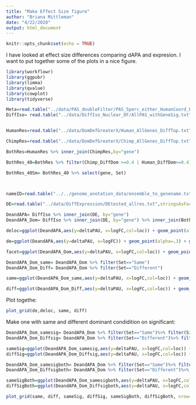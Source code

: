 ```yaml
---
title: "Make Effect Size figure"
author: "Briana Mittleman"
date: "4/22/2020"
output: html_document
---
```


```r
knitr::opts_chunk$set(echo = TRUE)
```

I have looked at effect size differences comparing dAPA and expresion. I want to put together some of the plots in a nice figure.  

```r
library(workflowr)
library(ggpubr)
library(limma)
library(qvalue)
library(cowplot)
library(tidyverse)
```


```r
Meta=read.table("../data/PAS_doubleFilter/PAS_5perc_either_HumanCoord_BothUsage_meta_doubleFilter.txt", header = T, stringsAsFactors = F)  %>% dplyr::select(PAS, chr, start,end, loc)
DiffIso= read.table("../data/DiffIso_Nuclear_DF/AllPAS_withGeneSig.txt", header = T,stringsAsFactors = F) %>% inner_join(Meta, by=c("chr", 'start','end')) %>% filter(loc %in% c("intron","utr3"))


HumanRes=read.table("../data/DomDefGreaterX/Human_AllGenes_DiffTop.txt", col.names = c("Human_PAS", "gene","Human_DiffDom"),stringsAsFactors = F)

ChimpRes=read.table("../data/DomDefGreaterX/Chimp_AllGenes_DiffTop.txt", col.names = c("Chimp_PAS", "gene","Chimp_DiffDom"),stringsAsFactors = F)

BothRes=HumanRes %>% inner_join(ChimpRes,by="gene")

BothRes_40=BothRes %>% filter(Chimp_DiffDom >=0.4 | Human_DiffDom>=0.4) %>% mutate(Set= ifelse(Human_PAS==Chimp_PAS,"Same", "Different"),cut=40)

BothRes_40Sm= BothRes_40 %>% select(gene, Set)



nameID=read.table("../../genome_anotation_data/ensemble_to_genename.txt",sep="\t", header = T, stringsAsFactors = F) %>% dplyr::select(Gene_stable_ID, Gene.name)

DE=read.table("../data/DiffExpression/DEtested_allres.txt",stringsAsFactors = F,header = F, col.names = c("Gene_stable_ID" ,"logFC" ,"AveExpr" , "t" ,  "P.Value" ,  "adj.P.Val", "B"  )) %>% inner_join(nameID,by="Gene_stable_ID") %>% dplyr::rename('gene'=Gene.name) %>% dplyr::select(-Gene_stable_ID)

```


```r

DeandAPA= DiffIso %>% inner_join(DE, by="gene")
DeandAPA_Dom= DiffIso %>% inner_join(DE, by="gene") %>% inner_join(BothRes_40Sm,by="gene")
```



```r
deloc=ggplot(DeandAPA,aes(y=deltaPAU, x=logFC,col=loc)) + geom_point(alpha=.3) + geom_smooth(aes(col=loc), method="lm") + labs(title="Intronic and 3' UTR APA v DE") + scale_color_brewer(palette = "Dark2",labels=c("Intronic", "3' UTR"), name="")+ stat_cor(aes(color = loc), label.x = -6)

```

```r
de=ggplot(DeandAPA,aes(y=deltaPAU, x=logFC)) + geom_point(alpha=.3) + geom_smooth(method="lm") + labs(title="Intronic and 3' UTR APA v DE") + scale_color_brewer(palette = "Dark2")+ stat_cor( label.x = -7)
```


```r
facet=ggplot(DeandAPA_Dom,aes(y=deltaPAU, x=logFC,col=loc)) + geom_point(alpha=.3) + geom_smooth(aes(col=loc), method="lm") + labs(title="Intronic and 3' UTR APA v DE\ gene with dominance") + scale_color_brewer(palette = "Dark2",labels=c("Intronic", "3' UTR"), name="")+ stat_cor(aes(color = loc), label.x = -5) + facet_grid(~Set)
```


```r
DeandAPA_Dom_same= DeandAPA_Dom %>% filter(Set=="Same")
DeandAPA_Dom_Diff= DeandAPA_Dom %>% filter(Set=="Different")
```

```r
same=ggplot(DeandAPA_Dom_same,aes(y=deltaPAU, x=logFC,col=loc)) + geom_point(alpha=.3) + geom_smooth(aes(col=loc), method="lm") + labs(title="Intronic and 3' UTR APA v DE: Same Dominant") + scale_color_brewer(palette = "Dark2",labels=c("Intronic", "3' UTR"), name="")+ stat_cor(aes(color = loc), label.x = -7)
```

```r
diff=ggplot(DeandAPA_Dom_Diff,aes(y=deltaPAU, x=logFC,col=loc)) + geom_point(alpha=.3) + geom_smooth(aes(col=loc), method="lm") + labs(title="Intronic and 3' UTR APA v DE: Different Dominant") + scale_color_brewer(palette = "Dark2",labels=c("Intronic", "3' UTR"), name="")+ stat_cor(aes(color = loc), label.x = -7)
```


Plot togethe: 

```r
plot_grid(de,deloc, same, diff)
```

Make one with same and different dominant condidition on significant: 

```r
DeandAPA_Dom_samesig= DeandAPA_Dom %>% filter(Set=="Same")%>% filter(SigPAU2=="Yes")
DeandAPA_Dom_Diffsig= DeandAPA_Dom %>% filter(Set=="Different")%>% filter(SigPAU2=="Yes")
```


```r
sameSig=ggplot(DeandAPA_Dom_samesig,aes(y=deltaPAU, x=logFC,col=loc)) + geom_point(alpha=.3) + geom_smooth(aes(col=loc), method="lm") + labs(title="Intronic and 3' UTR APA v DE:\n Same Dominant, Significant dAPA") + scale_color_brewer(palette = "Dark2",labels=c("Intronic", "3' UTR"), name="")+ stat_cor(aes(color = loc), label.x = -7)
diffSig=ggplot(DeandAPA_Dom_Diffsig,aes(y=deltaPAU, x=logFC,col=loc)) + geom_point(alpha=.3) + geom_smooth(aes(col=loc), method="lm") + labs(title="Intronic and 3' UTR APA v DE:\n Different Dominant, Significant dAPA") + scale_color_brewer(palette = "Dark2",labels=c("Intronic", "3' UTR"), name="")+ stat_cor(aes(color = loc), label.x = -7)
```

```r
DeandAPA_Dom_samesigboth= DeandAPA_Dom %>% filter(Set=="Same")%>% filter(SigPAU2=="Yes", adj.P.Val<.05)
DeandAPA_Dom_Diffsigboth= DeandAPA_Dom %>% filter(Set=="Different")%>% filter(SigPAU2=="Yes", adj.P.Val<.05)
```

```r
sameSigBoth=ggplot(DeandAPA_Dom_samesigboth,aes(y=deltaPAU, x=logFC,col=loc)) + geom_point(alpha=.3) + geom_smooth(aes(col=loc), method="lm") + labs(title="Intronic and 3' UTR APA v DE: \nSame Dominant, Significant dAPA and de") + scale_color_brewer(palette = "Dark2",labels=c("Intronic", "3' UTR"), name="")+ stat_cor(aes(color = loc), label.x = -7)
diffSigBoth=ggplot(DeandAPA_Dom_Diffsigboth,aes(y=deltaPAU, x=logFC,col=loc)) + geom_point(alpha=.3) + geom_smooth(aes(col=loc), method="lm") + labs(title="Intronic and 3' UTR APA v DE:\n Different Dominant, Significant dAPA and de") + scale_color_brewer(palette = "Dark2",labels=c("Intronic", "3' UTR"), name="")+ stat_cor(aes(color = loc), label.x = -7)
```


```r
plot_grid(same, diff, sameSig, diffSig, sameSigBoth, diffSigBoth, nrow=3)
```

